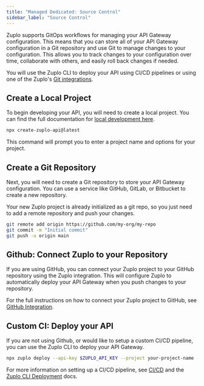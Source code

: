 ```yaml
---
title: "Managed Dedicated: Source Control"
sidebar_label: "Source Control"
---
```


Zuplo supports GitOps workflows for managing your API Gateway configuration.
This means that you can store all of your API Gateway configuration in a Git
repository and use Git to manage changes to your configuration. This allows you
to track changes to your configuration over time, collaborate with others, and
easily roll back changes if needed.

You will use the Zuplo CLI to deploy your API using CI/CD pipelines or using one
of the Zuplo's [Git integrations](../articles/source-control.mdx).

## Create a Local Project

To begin developing your API, you will need to create a local project. You can
find the full documentation for
[local development here](../articles/local-development.mdx).

```bash
npx create-zuplo-api@latest
```

This command will prompt you to enter a project name and options for your
project.

## Create a Git Repository

Next, you will need to create a Git repository to store your API Gateway
configuration. You can use a service like GitHub, GitLab, or Bitbucket to create
a new repository.

Your new Zuplo project is already initialized as a git repo, so you just need to
add a remote repository and push your changes.

```bash
git remote add origin https://github.com/my-org/my-repo
git commit -m "Initial commit"
git push -u origin main
```

## Github: Connect Zuplo to your Repository

If you are using GitHub, you can connect your Zuplo project to your GitHub
repository using the Zuplo integration. This will configure Zuplo to
automatically deploy your API Gateway when you push changes to your repository.

For the full instructions on how to connect your Zuplo project to GitHub, see
[GitHub Integration](../articles/source-control-setup-github.mdx).

## Custom CI: Deploy your API

If you are not using Github, or would like to setup a custom CI/CD pipeline, you
can use the Zuplo CLI to deploy your API Gateway.

```bash
npx zuplo deploy --api-key $ZUPLO_API_KEY --project your-project-name --environment my-env
```

For more information on setting up a CI/CD pipeline, see
[CI/CD](../articles/custom-ci-cd.mdx) and the
[Zuplo CLI Deployment](../cli/deploy.mdx) docs.
